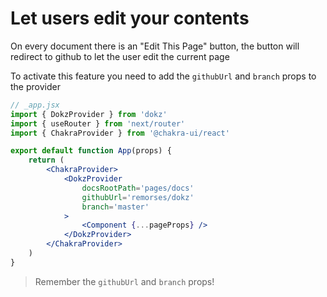 
# Let users edit your contents

On every document there is an "Edit This Page" button, the button will redirect to github to let the user edit the current page

To activate this feature you need to add the `githubUrl` and `branch` props to the provider

```jsx
// _app.jsx
import { DokzProvider } from 'dokz'
import { useRouter } from 'next/router'
import { ChakraProvider } from '@chakra-ui/react'

export default function App(props) {
    return (
        <ChakraProvider>
            <DokzProvider
                docsRootPath='pages/docs'
                githubUrl='remorses/dokz'
                branch='master'
            >
                <Component {...pageProps} />
            </DokzProvider>
        </ChakraProvider>
    )
}
```

> Remember the `githubUrl` and `branch` props!
